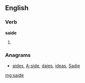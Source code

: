 ==English==

===Verb===
'''saide'''

# {{obsolete}} {{past of|saye}}

===Anagrams===
* [[aides#English|aides]], [[A-side]], [[daies#English|daies]], [[ideas#English|ideas]], [[Sadie#English|Sadie]]

[[mg:saide]]